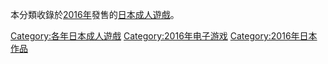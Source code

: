 {{Adultgame-YearCat}}

本分類收錄於[[2016年|2016年]]發售的[[日本成人遊戲|日本成人遊戲]]。

[[Category:各年日本成人遊戲|Category:各年日本成人遊戲]]
[[Category:2016年电子游戏|Category:2016年电子游戏]]
[[Category:2016年日本作品|Category:2016年日本作品]]